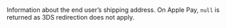 <ResponseField name="Shipping" type="object"   
default="**Default value:** ">    
Information about the end user’s shipping address. On Apple Pay, `null` is returned as 3DS redirection does not apply.  
</ResponseField>